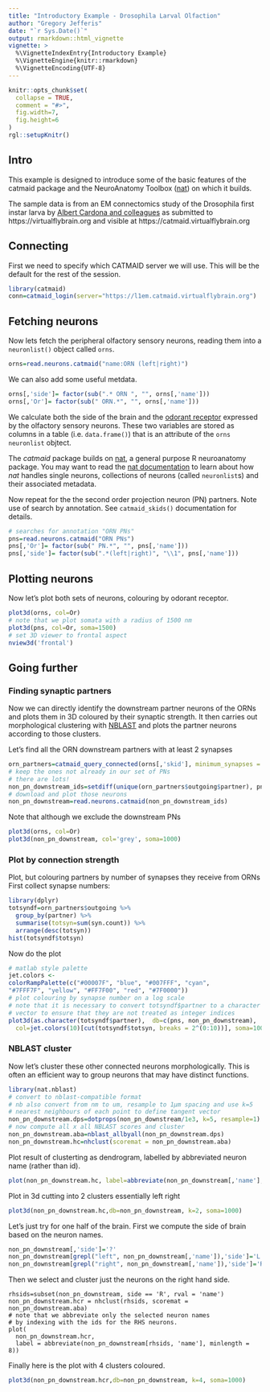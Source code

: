 ```yaml
---
title: "Introductory Example - Drosophila Larval Olfaction"
author: "Gregory Jefferis"
date: "`r Sys.Date()`"
output: rmarkdown::html_vignette
vignette: >
  %\VignetteIndexEntry{Introductory Example}
  %\VignetteEngine{knitr::rmarkdown}
  %\VignetteEncoding{UTF-8}
---
```


```r
knitr::opts_chunk$set(
  collapse = TRUE,
  comment = "#>",
  fig.width=7,
  fig.height=6
)
rgl::setupKnitr()
```

## Intro
This example is designed to introduce some of the basic features of
the catmaid package and the NeuroAnatomy Toolbox ([nat](https://jefferis.github.io/nat/))
on which it builds.

The sample data is from an EM connectomics study of the Drosophila first instar larva
by [Albert Cardona and colleagues](https://elifesciences.org/articles/14859) as
submitted to https://virtualflybrain.org and visible at https://catmaid.virtualflybrain.org

## Connecting

First we need to specify which CATMAID server we will use. This
will be the default for the rest of the session.

```r
library(catmaid)
conn=catmaid_login(server="https://l1em.catmaid.virtualflybrain.org")
```

## Fetching neurons

Now lets fetch the peripheral olfactory sensory neurons, reading them into a 
`neuronlist()` object called `orns`.
```r
orns=read.neurons.catmaid("name:ORN (left|right)")
```

We can also add some useful metdata. 
```r
orns[,'side']= factor(sub(".* ORN ", "", orns[,'name']))
orns[,'Or']= factor(sub(" ORN.*", "", orns[,'name']))
```

We calculate both the side of the brain and the [odorant receptor](https://en.wikipedia.org/wiki/Olfactory_receptor) expressed by the
olfactory sensory neurons. These two variables are stored as columns in a table (i.e. `data.frame()`) that is an attribute of the `orns` `neuronlist` objtect.

The *catmaid* package builds on [nat](https://jefferis.github.io/nat), a general
purpose R neuroanatomy package. You may want to read the [nat documentation](https://jefferis.github.io/nat/articles/neurons-intro.html) to
learn about how *nat* handles single neurons, collections of neurons (called `neuronlist`s)
and their associated metadata.

Now repeat for the the second order projection neuron (PN) partners.
Note use of search by annotation. See `catmaid_skids()` documentation for details.
```r
# searches for annotation "ORN PNs"
pns=read.neurons.catmaid("ORN PNs")
pns[,'Or']= factor(sub(" PN.*", "", pns[,'name']))
pns[,'side']= factor(sub(".*(left|right)", "\\1", pns[,'name']))
```

## Plotting neurons

Now let's plot both sets of neurons, colouring by odorant receptor.
```r
plot3d(orns, col=Or)
# note that we plot somata with a radius of 1500 nm
plot3d(pns, col=Or, soma=1500)
# set 3D viewer to frontal aspect
nview3d('frontal')
```

## Going further
### Finding synaptic partners
Now we can directly identify the downstream partner
neurons of the ORNs and plots them in 3D coloured by their synaptic strength.
It then carries out morphological clustering with [NBLAST](http://bit.ly/nblast)
and plots the partner neurons according to those clusters.

Let's find all the ORN downstream partners with at least 2 synapses
```r
orn_partners=catmaid_query_connected(orns[,'skid'], minimum_synapses = 2)
# keep the ones not already in our set of PNs
# there are lots!
non_pn_downstream_ids=setdiff(unique(orn_partners$outgoing$partner), pns[,'skid'])
# download and plot those neurons
non_pn_downstream=read.neurons.catmaid(non_pn_downstream_ids)
```

Note that although we exclude the downstream PNs 

```r
plot3d(orns, col=Or)
plot3d(non_pn_downstream, col='grey', soma=1000)
```

### Plot by connection strength
Plot, but colouring partners by number of synapses they receive from ORNs
First collect synapse numbers:
```r
library(dplyr)
totsyndf=orn_partners$outgoing %>% 
  group_by(partner) %>% 
  summarise(totsyn=sum(syn.count)) %>% 
  arrange(desc(totsyn))
hist(totsyndf$totsyn)
```
 
Now do the plot
```r
# matlab style palette
jet.colors <-
colorRampPalette(c("#00007F", "blue", "#007FFF", "cyan",
"#7FFF7F", "yellow", "#FF7F00", "red", "#7F0000"))
# plot colouring by synapse number on a log scale 
# note that it is necessary to convert totsyndf$partner to a character
# vector to ensure that they are not treated as integer indices
plot3d(as.character(totsyndf$partner),  db=c(pns, non_pn_downstream), 
  col=jet.colors(10)[cut(totsyndf$totsyn, breaks = 2^(0:10))], soma=1000)
```


### NBLAST cluster

Now let's cluster these other connected neurons morphologically. This is
often an efficient way to group neurons that may have distinct functions.

```r
library(nat.nblast)
# convert to nblast-compatible format
# nb also convert from nm to um, resample to 1µm spacing and use k=5
# nearest neighbours of each point to define tangent vector
non_pn_downstream.dps=dotprops(non_pn_downstream/1e3, k=5, resample=1)
# now compute all x all NBLAST scores and cluster
non_pn_downstream.aba=nblast_allbyall(non_pn_downstream.dps)
non_pn_downstream.hc=nhclust(scoremat = non_pn_downstream.aba)
```

Plot result of clusterting as dendrogram, labelled by abbreviated 
neuron name (rather than id).
```r
plot(non_pn_downstream.hc, label=abbreviate(non_pn_downstream[,'name'], minlength = 8))
```

Plot in 3d cutting into 2 clusters essentially left right
```r
plot3d(non_pn_downstream.hc,db=non_pn_downstream, k=2, soma=1000)
```

Let's just try for one half of the brain. First we compute the side of
brain based on the neuron names.

```r
non_pn_downstream[,'side']='?'
non_pn_downstream[grepl("left", non_pn_downstream[,'name']),'side']='L'
non_pn_downstream[grepl("right", non_pn_downstream[,'name']),'side']='R'
```

Then we select and cluster just the neurons on the right hand side.

```r4-clusters
rhsids=subset(non_pn_downstream, side == 'R', rval = 'name')
non_pn_downstream.hcr = nhclust(rhsids, scoremat = non_pn_downstream.aba)
# note that we abbreviate only the selected neuron names
# by indexing with the ids for the RHS neurons.
plot(
  non_pn_downstream.hcr,
  label = abbreviate(non_pn_downstream[rhsids, 'name'], minlength = 8))

```

Finally here is the plot with 4 clusters coloured.

```r
plot3d(non_pn_downstream.hcr,db=non_pn_downstream, k=4, soma=1000)
```


